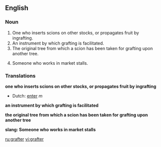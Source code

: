 ==English==

===Noun===
{{en-noun}}

#One who inserts scions on other stocks, or propagates fruit by ingrafting.
#An instrument by which grafting is facilitated.
#The original tree from which a scion has been taken for grafting upon another tree.
# {{slang}} Someone who works in market stalls.

===Translations===
'''one who inserts scions on other stocks, or propagates fruit by ingrafting'''
*Dutch: [[enter]] ''m''

'''an instrument by which grafting is facilitated'''

'''the original tree from which a scion has been taken for grafting upon another tree'''

'''slang: Someone who works in market stalls'''

[[ru:grafter]]
[[vi:grafter]]